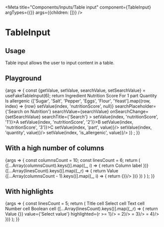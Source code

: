 
<Meta
  title="Components/Inputs/Table input"
  component={TableInput}
  argTypes={{}}
  args={{children: []}}
/>

# TableInput

## Usage

Table input allows the user to input content in a table.

## Playground

<Canvas>
  <Story name="Standard">
    {args => {
      const {getValue, setValue, searchValue, setSearchValue} = useFakeTableInput(6);
      return <TableInput {...args}>
        <TableInput.Header>
          <TableInput.HeaderCell rowTitle={true}>Ingredient</TableInput.HeaderCell>
          <TableInput.HeaderCell>Nutrition Score</TableInput.HeaderCell>
          <TableInput.HeaderCell>For 1 part</TableInput.HeaderCell>
          <TableInput.HeaderCell>Quantity</TableInput.HeaderCell>
          <TableInput.HeaderCell>Is allergenic</TableInput.HeaderCell>
        </TableInput.Header>
        <TableInput.Body>
          {['Sugar', 'Salt', 'Pepper', 'Eggs', 'Flour', 'Yeast'].map((row, index) => <TableInput.Row key={row}>
            <TableInput.Cell rowTitle={true}>{row}</TableInput.Cell>
            <TableInput.Cell>
              <TableInput.Select
                removeValueLabel="Remove"
                openDropdownLabel="Open"
                value={{'1': 'A', '2': 'B', '3': 'C'}[getValue(index, 'nutritionScore')]}
                onClear={() => setValue(index, 'nutritionScore', null)}
                searchPlaceholder={'Search on Nutrition'}
                searchValue={searchValue}
                onSearchChange={setSearchValue}
                searchTitle={'Search'}
              >
                <Dropdown.Item onClick={() => setValue(index, 'nutritionScore', '1')}>A</Dropdown.Item>
                <Dropdown.Item onClick={() => setValue(index, 'nutritionScore', '2')}>B</Dropdown.Item>
                <Dropdown.Item onClick={() => setValue(index, 'nutritionScore', '3')}>C</Dropdown.Item>
              </TableInput.Select>
            </TableInput.Cell>
            <TableInput.Cell><TableInput.Text value={getValue(index, 'part')} onChange={(value) => setValue(index, 'part', value)}/></TableInput.Cell>
            <TableInput.Cell><TableInput.Number value={getValue(index, 'quantity')} onChange={(value) => setValue(index, 'quantity', value)}/></TableInput.Cell>
            <TableInput.Cell><TableInput.Boolean yesLabel="Yes" noLabel="No" value={getValue(index, 'is_allergenic')} onChange={(value) => setValue(index, 'is_allergenic', value)}/></TableInput.Cell>
          </TableInput.Row>
        )}
        </TableInput.Body>
      </TableInput>;
    }}
  </Story>
</Canvas>

<ArgsTable story="Standard" />

## With a high number of columns

<Canvas>
  <Story name="With a high number of tags">
    {args => {
      const columnsCount = 10;
      const linesCount = 6;
      return (
        <TableInput {...args}>
          <TableInput.Header>
            {[...Array(columnsCount).keys()].map((_, i) => {
              return <TableInput.HeaderCell rowTitle={true} key={i}>Column label</TableInput.HeaderCell>
            })}
          </TableInput.Header>
          <TableInput.Body>
            {[...Array(linesCount).keys()].map((_,r) => {
              return <TableInput.Row key={r}>
                <TableInput.Cell rowTitle={true}>Value</TableInput.Cell>
                {[...Array(columnsCount - 1).keys()].map((_, i) => {
                  return <TableInput.Cell key={i}><TableInput.Text value={'Value'} onChange={() => {}}/></TableInput.Cell>
                })}
              </TableInput.Row>
              })
            }
          </TableInput.Body>
        </TableInput>
      );
    }}
  </Story>
</Canvas>

## With highlights

<Canvas>
  <Story name="With highlights">
    {args => {
      const linesCount = 5;
      return (
        <TableInput {...args}>
          <TableInput.Header>
            <TableInput.HeaderCell rowTitle={true}>Title cell</TableInput.HeaderCell>
            <TableInput.HeaderCell rowTitle={true}>Select cell</TableInput.HeaderCell>
            <TableInput.HeaderCell rowTitle={true}>Text cell</TableInput.HeaderCell>
            <TableInput.HeaderCell rowTitle={true}>Number cell</TableInput.HeaderCell>
            <TableInput.HeaderCell rowTitle={true}>Boolean cell</TableInput.HeaderCell>
          </TableInput.Header>
          <TableInput.Body>
            {[...Array(linesCount).keys()].map((_,r) => {
              return <TableInput.Row key={r}>
                <TableInput.Cell rowTitle={true}>Value</TableInput.Cell>
                <TableInput.Cell><TableInput.Select onSearchChange={() => {}} value={'Select value'} highlighted={r >= 1}/></TableInput.Cell>
                <TableInput.Cell><TableInput.Text value={'Text value'} highlighted={r >= 2}/></TableInput.Cell>
                <TableInput.Cell><TableInput.Number value={42} highlighted={r >= 3}/></TableInput.Cell>
                <TableInput.Cell><TableInput.Boolean value={true} yesLabel={"Yes"} noLabel={"No"} highlighted={r >= 4}/></TableInput.Cell>
              </TableInput.Row>
            })}
          </TableInput.Body>
        </TableInput>
      );
    }}
  </Story>
</Canvas>
